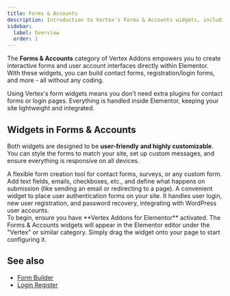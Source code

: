 ```yaml
---
title: Forms & Accounts
description: Introduction to Vertex's Forms & Accounts widgets, including a custom Form Builder and Login/Register form for user authentication.
sidebar:
  label: Overview
  order: 1
---
```



The **Forms & Accounts** category of Vertex Addons empowers you to create interactive forms and user account interfaces directly within Elementor. With these widgets, you can build contact forms, registration/login forms, and more - all without any coding.

<Aside type="note" title="Why Forms Matter">
Using Vertex's form widgets means you don't need extra plugins for contact forms or login pages. Everything is handled inside Elementor, keeping your site lightweight and integrated.
</Aside>

## Widgets in Forms & Accounts

<CardGrid>
  <LinkCard href="./form-builder/" title="Form Builder" description="Build custom forms with various field types, validations, and submission actions." />
  <LinkCard href="./login-register/" title="Login & Register" description="Create user login, registration, and password reset forms with ease." />
</CardGrid>

Both widgets are designed to be **user-friendly and highly customizable**. You can style the forms to match your site, set up custom messages, and ensure everything is responsive on all devices.

<CardGrid>
  <Card title='Form Builder'>
  A flexible form creation tool for contact forms, surveys, or any custom form. Add text fields, emails, checkboxes, etc., and define what happens on submission (like sending an email or redirecting to a page).
  </Card>
  <Card title='Login & Register'>
  A convenient widget to place user authentication forms on your site. It handles user login, new user registration, and password recovery, integrating with WordPress user accounts.
  </Card>
</CardGrid>

<Aside type="tip" title="Getting Started">
To begin, ensure you have **Vertex Addons for Elementor** activated. The Forms & Accounts widgets will appear in the Elementor editor under the "Vertex" or similar category. Simply drag the widget onto your page to start configuring it.
</Aside>

## See also

- [Form Builder](/vertex/widgets/forms-accounts/form-builder/)
- [Login Register](/vertex/widgets/forms-accounts/login-register/)
